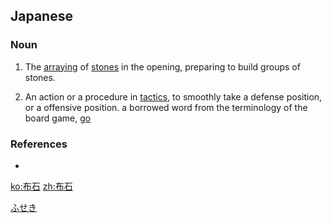 ==Japanese==
{{ja-kanjitab|ふ|せき|yomi=on}}

===Noun===
{{ja-noun|ふせき}}

# {{qualifier|go}} The [[array]]ing of [[stone]]s in the opening, preparing to build groups of stones.
# An action or a procedure in [[tactic]]s, to smoothly take a defense position, or a offensive position. a borrowed word from the terminology of the board game, [[go]]

===References===
* {{R:Shogakukan}}

[[Category:ja:Go|ふせき]]

[[ko:布石]]
[[zh:布石]]